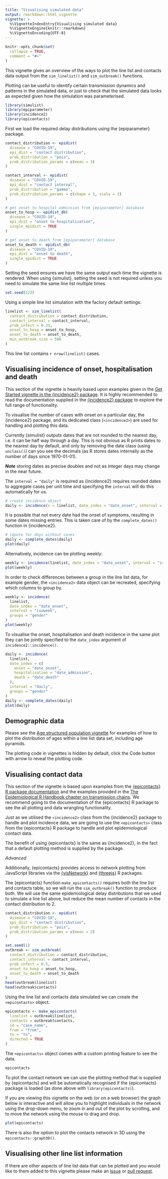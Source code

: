 ```yaml
---
title: "Visualising simulated data"
output: rmarkdown::html_vignette
vignette: >
  %\VignetteIndexEntry{Visualising simulated data}
  %\VignetteEngine{knitr::rmarkdown}
  %\VignetteEncoding{UTF-8}
---
```


```r
knitr::opts_chunk$set(
  collapse = TRUE,
  comment = "#>"
)
```

This vignette gives an overview of the ways to plot the line list and contacts data output from the `sim_linelist()` and `sim_outbreak()` functions.

Plotting can be useful to identify certain transmission dynamics and patterns in the simulated data, or just to check that the simulated data looks as expected given how the simulation was parameterised.

```r
library(simulist)
library(epiparameter)
library(incidence2)
library(epicontacts)
```

First we load the required delay distributions using the {epiparameter} package.

```r
contact_distribution <- epidist(
  disease = "COVID-19", 
  epi_dist = "contact distribution", 
  prob_distribution = "pois", 
  prob_distribution_params = c(mean = 3)
)

contact_interval <- epidist(
  disease = "COVID-19",
  epi_dist = "contact interval",
  prob_distribution = "gamma",
  prob_distribution_params = c(shape = 3, scale = 2)
)

# get onset to hospital admission from {epiparameter} database
onset_to_hosp <- epidist_db(
  disease = "COVID-19",
  epi_dist = "onset to hospitalisation",
  single_epidist = TRUE
)

# get onset to death from {epiparameter} database
onset_to_death <- epidist_db(
  disease = "COVID-19",
  epi_dist = "onset to death",
  single_epidist = TRUE
)
```

Setting the seed ensures we have the same output each time the vignette is rendered. When using {simulist}, setting the seed is not required unless you need to simulate the same line list multiple times.

```r
set.seed(123)
```

Using a simple line list simulation with the factory default settings:

```r
linelist <- sim_linelist(
  contact_distribution = contact_distribution,
  contact_interval = contact_interval,
  prob_infect = 0.33,
  onset_to_hosp = onset_to_hosp,
  onset_to_death = onset_to_death, 
  min_outbreak_size = 500
)
```

This line list contains `r nrow(linelist)` cases.

## Visualising incidence of onset, hospitalisation and death

::: {.alert .alert-info}

This section of the vignette is heavily based upon examples given in the [Get Started vignette in the {incidence2} package](https://www.reconverse.org/incidence2/articles/incidence2.html). It is highly recommended to read the documentation supplied in the [{incidence2} package](https://CRAN.R-project.org/package=incidence2) to explore the full range of functionality.

:::

To visualise the number of cases with onset on a particular day, the {incidence2} package, and its dedicated class (`<incidence2>`) are used for handling and plotting this data.

Currently {simulist} outputs dates that are not rounded to the nearest day, i.e. it can be half way through a day. This is not obvious as R prints dates to the nearest day by default, and only by removing the date class (using `unclass()`) can you see the decimals (as R stores dates internally as the number of days since 1970-01-01).

***Note*** storing dates as precise doubles and not as integer days may change in the near future.

The `interval = "daily"` is required as {incidence2} requires rounded dates to aggregate cases per unit time and specifying the `interval` will do this automatically for us.

```r
# create incidence object
daily <- incidence(x = linelist, date_index = "date_onset", interval = "daily")
```

It is possible that not every date had the onset of symptoms, resulting in some dates missing entries. This is taken care of by the `complete_dates()` function in {incidence2}.

```r
# impute for days without cases
daily <- complete_dates(daily)
plot(daily)
```

Alternatively, incidence can be plotting weekly:

```r
weekly <- incidence(linelist, date_index = "date_onset", interval = "isoweek")
plot(weekly)
```

In order to check differences between a group in the line list data, for example gender, the `<incidence2>` data object can be recreated, specifying which columns to group by.

```r
weekly <- incidence(
  linelist,
  date_index = "date_onset",
  interval = "isoweek",
  groups = "gender"
)
plot(weekly)
```
 
To visualise the onset, hospitalisation and death incidence in the same plot they can be jointly specified to the `date_index` argument of `incidence2::incidence()`. 
 
```r
daily <- incidence(
  linelist,
  date_index = c(
    onset = "date_onset",
    hospitalisation = "date_admission",
    death = "date_death"
  ),
  interval = "daily",
  groups = "gender"
)
daily <- complete_dates(daily)
plot(daily)
```

## Demographic data

Please see the [Age structured population vignette](age-struct-pop.html) for examples of how to plot the distribution of ages within a line list data set, including age pyramids. 

The plotting code in vignettes is hidden by default, click the Code button with arrow to reveal the plotting code.

## Visualising contact data

::: {.alert .alert-info}

This section of the vignette is based upon examples from the [{epicontacts} R package documentation](https://www.repidemicsconsortium.org/epicontacts/index.html) and the examples provided in the [The Epidemiological R Handbook chapter on transmission chains](https://epirhandbook.com/en/transmission-chains.html). We recommend going to the documentation of the {epicontacts} R package to see the all plotting and data wrangling functionality.

:::

Just as we utilised the `<incidence2>` class from the {incidence2} package to handle and plot incidence data, we are going to use the `<epicontacts>` class from the {epicontacts} R package to handle and plot epidemiological contact data.

::: {.alert .alert-success}

The benefit of using {epicontacts} is the same as {incidence2}, in the fact that a default plotting method is supplied by the package.

_Advanced_

Additionally, {epicontacts} provides access to network plotting from JavaScript libraries via the [{visNetwork}](https://CRAN.R-project.org/package=visNetwork) and [{threejs}](https://CRAN.R-project.org/package=threejs) R packages.

:::

The {epicontacts} function `make_epicontacts()` requires both the line list and contacts table, so we will run the `sim_outbreak()` function to produce both. We will use the same epidemiological delay distributions that we used to simulate a line list above, but reduce the mean number of contacts in the contact distribution to 2.

```r
contact_distribution <- epidist(
  disease = "COVID-19", 
  epi_dist = "contact distribution", 
  prob_distribution = "pois", 
  prob_distribution_params = c(mean = 2)
)
```

```r
set.seed(1)
outbreak <- sim_outbreak(
  contact_distribution = contact_distribution,
  contact_interval = contact_interval,
  prob_infect = 0.5,
  onset_to_hosp = onset_to_hosp,
  onset_to_death = onset_to_death
)
head(outbreak$linelist)
head(outbreak$contacts)
```

Using the line list and contacts data simulated we can create the `<epicontacts>` object.

```r
epicontacts <- make_epicontacts(
  linelist = outbreak$linelist,
  contacts = outbreak$contacts,
  id = "case_name",
  from = "from",
  to = "to",
  directed = TRUE
)
```

The `<epicontacts>` object comes with a custom printing feature to see the data.

```r
epicontacts
```

To plot the contact network we can use the plotting method that is supplied by {epicontacts} and will be automatically recognised if the {epicontacts} package is loaded (as done above with `library(epicontacts)`).

::: {.alert .alert-primary}

If you are viewing this vignette on the web (or on a web browser) the graph below is interactive and will allow you to highlight individuals in the network using the drop-down menu, to zoom in and out of the plot by scrolling, and to move the network using the mouse to drag and drop.

:::

```r
plot(epicontacts)
```

There is also the option to plot the contacts network in 3D using the `epicontacts::graph3D()`. 

## Visualising other line list information

If there are other aspects of line list data that can be plotted and you would like to them added to this vignette please make an [issue](https://github.com/epiverse-trace/simulist/issues) or [pull request](https://github.com/epiverse-trace/simulist/pulls).
